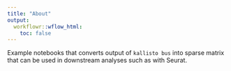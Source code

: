 ```yaml
---
title: "About"
output:
  workflowr::wflow_html:
    toc: false
---
```


Example notebooks that converts output of `kallisto bus` into sparse matrix that can be used in downstream analyses such as with Seurat.

